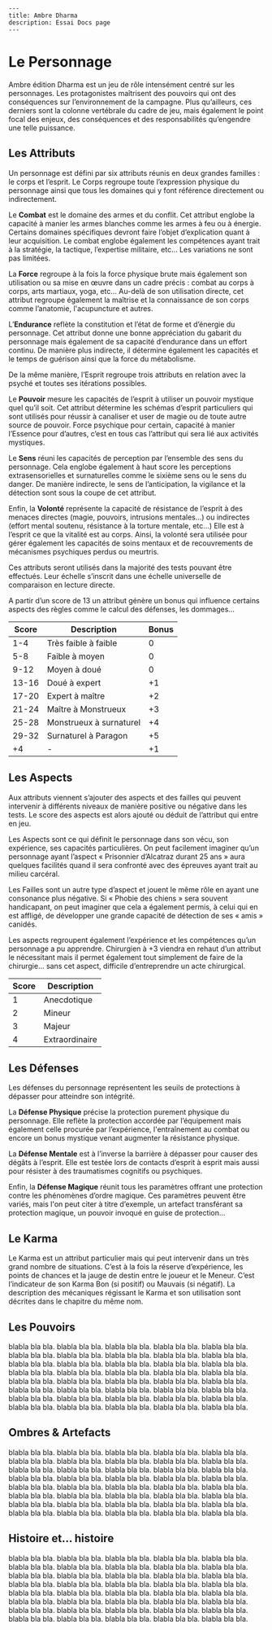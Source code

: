```
---
title: Ambre Dharma
description: Essai Docs page
---
```

# Le Personnage

Ambre édition Dharma est un jeu de rôle intensément centré sur les personnages. Les protagonistes maîtrisent des pouvoirs qui ont des conséquences sur l’environnement de la campagne. Plus qu’ailleurs, ces derniers sont la colonne vertébrale du cadre de jeu, mais également le point focal des enjeux, des conséquences et des responsabilités qu’engendre une telle puissance.

## Les Attributs


Un personnage est défini par six attributs réunis en deux grandes familles : le corps et l’esprit. Le Corps regroupe toute l’expression physique du personnage ainsi que tous les domaines qui y font référence directement ou indirectement. 

Le **Combat** est le domaine des armes et du conflit. Cet attribut englobe la capacité à manier les armes blanches comme les armes à feu ou à énergie. Certains domaines spécifiques devront faire l’objet d’explication quant à leur acquisition. Le combat englobe également les compétences ayant trait à la stratégie, la tactique, l’expertise militaire, etc… Les variations ne sont pas limitées.


La **Force** regroupe à la fois la force physique brute mais également son utilisation ou sa mise en œuvre dans un cadre précis : combat au corps à corps, arts martiaux, yoga, etc… Au-delà de son utilisation directe, cet attribut regroupe également la maîtrise et la connaissance de son corps comme l’anatomie, l'acupuncture et autres. 

L’**Endurance** reflète la constitution et l’état de forme et d’énergie du personnage. Cet attribut donne une bonne appréciation du gabarit du personnage mais également de sa capacité d’endurance dans un effort continu. De manière plus indirecte, il détermine également les capacités et le temps de guérison ainsi que la force du métabolisme.

De la même manière, l’Esprit regroupe trois attributs en relation avec la psyché et toutes ses itérations possibles.

Le **Pouvoir** mesure les capacités de l’esprit à utiliser un pouvoir mystique quel qu’il soit. Cet attribut détermine les schémas d’esprit particuliers qui sont utilisés pour réussir à canaliser et user de magie ou de toute autre source de pouvoir. Force psychique pour certain, capacité à manier l’Essence pour d’autres, c’est en tous cas l’attribut qui sera lié aux activités mystiques.


Le **Sens** réuni les capacités de perception par l’ensemble des sens du personnage. Cela englobe également à haut score les perceptions extrasensorielles et surnaturelles comme le sixième sens ou le sens du danger. De manière indirecte, le sens de l’anticipation, la vigilance et la détection sont sous la coupe de cet attribut.

Enfin, la **Volonté** représente la capacité de résistance de l’esprit à des menaces directes (magie, pouvoirs, intrusions mentales…) ou indirectes (effort mental soutenu, résistance à la torture mentale, etc…) Elle est à l’esprit ce que la vitalité est au corps. Ainsi, la volonté sera utilisée pour gérer également les capacités de soins mentaux et de recouvrements de mécanismes psychiques perdus ou meurtris.

Ces attributs seront utilisés dans la majorité des tests pouvant être effectués. Leur échelle s’inscrit dans une échelle universelle de comparaison en lecture directe. 

A partir d’un score de 13 un attribut génère un bonus qui influence certains aspects des règles comme le calcul des défenses, les dommages...

| **Score** | **Description**         | **Bonus** |
| --------- | ----------------------- | --------- |
| 1-4       | Très faible à faible    | 0         |
| 5-8       | Faible à moyen          | 0         |
| 9-12      | Moyen à doué            | 0         |
| 13-16     | Doué à expert           | +1        |
| 17-20     | Expert à maître         | +2        |
| 21-24     | Maître à Monstrueux     | +3        |
| 25-28     | Monstrueux à surnaturel | +4        |
| 29-32     | Surnaturel à Paragon    | +5        |
| +4        | -                       | +1        |

##  Les Aspects

Aux attributs viennent s’ajouter des aspects et des failles qui peuvent intervenir à différents niveaux de manière positive ou négative dans les tests. Le score des aspects est alors ajouté ou déduit de l’attribut qui entre en jeu.

Les Aspects sont ce qui définit le personnage dans son vécu, son expérience, ses capacités particulières. On peut facilement imaginer qu’un personnage ayant l’aspect « Prisonnier d’Alcatraz durant 25 ans » aura quelques facilités quand il sera confronté avec des épreuves ayant trait au milieu carcéral.

Les Failles sont un autre type d’aspect et jouent le même rôle en ayant une consonance plus négative. Si « Phobie des chiens » sera souvent handicapant, on peut imaginer que cela a également permis, à celui qui en est affligé, de développer une grande capacité de détection de ses « amis » canidés.

Les aspects regroupent également l’expérience et les compétences qu’un personnage a pu apprendre. Chirurgien à +3 viendra en rehaut d’un attribut le nécessitant mais il permet également tout simplement de faire de la chirurgie… sans cet aspect, difficile d’entreprendre un acte chirurgical.

| **Score** | **Description** |
| --------- | --------------- |
| 1         | Anecdotique     |
| 2         | Mineur          |
| 3         | Majeur          |
| 4         | Extraordinaire  |

## Les Défenses

Les défenses du personnage représentent les seuils de protections à dépasser pour atteindre son intégrité.

La **Défense Physique** précise la protection purement physique du personnage. Elle reflète la protection accordée par l’équipement mais également celle procurée par l’expérience, l'entraînement au combat ou encore un bonus mystique venant augmenter la résistance physique. 

La **Défense Mentale** est à l’inverse la barrière à dépasser pour causer des dégâts à l’esprit. Elle est testée lors de contacts d’esprit à esprit mais aussi pour résister à des traumatismes cognitifs ou psychiques.

Enfin, la **Défense Magique** réunit tous les paramètres offrant une protection contre les phénomènes d’ordre magique. Ces paramètres peuvent être variés, mais l'on peut citer à titre d’exemple, un artefact transférant sa protection magique, un pouvoir invoqué en guise de protection…

## Le Karma

Le Karma est un attribut particulier mais qui peut intervenir dans un très grand nombre de situations. C’est à la fois la réserve d’expérience, les points de chances et la jauge de destin entre le joueur et le Meneur. C’est l’indicateur de son Karma Bon (si positif) ou Mauvais (si négatif). La description des mécaniques régissant le Karma et son utilisation sont décrites dans le chapitre du même nom.

## Les Pouvoirs


 blabla bla bla. blabla bla bla. blabla bla bla. blabla bla bla. blabla bla bla. blabla bla bla. blabla bla bla. blabla bla bla. blabla bla bla. blabla bla bla. blabla bla bla. blabla bla bla. blabla bla bla. blabla bla bla. blabla bla bla. blabla bla bla. blabla bla bla. blabla bla bla. blabla bla bla. blabla bla bla. blabla bla bla. blabla bla bla. blabla bla bla. blabla bla bla. blabla bla bla. blabla bla bla. blabla bla bla. blabla bla bla. blabla bla bla. blabla bla bla. blabla bla bla. blabla bla bla. blabla bla bla. blabla bla bla. blabla bla bla. blabla bla bla. blabla bla bla. blabla bla bla. blabla bla bla. blabla bla bla. 

## Ombres & Artefacts


blabla bla bla. blabla bla bla. blabla bla bla. blabla bla bla. blabla bla bla. blabla bla bla. blabla bla bla. blabla bla bla. blabla bla bla. blabla bla bla. blabla bla bla. blabla bla bla. blabla bla bla. blabla bla bla. blabla bla bla. blabla bla bla. blabla bla bla. blabla bla bla. blabla bla bla. blabla bla bla. blabla bla bla. blabla bla bla. blabla bla bla. blabla bla bla. blabla bla bla. blabla bla bla. blabla bla bla. blabla bla bla. blabla bla bla. blabla bla bla. blabla bla bla. blabla bla bla. blabla bla bla. blabla bla bla. blabla bla bla. blabla bla bla. blabla bla bla. blabla bla bla. blabla bla bla. blabla bla bla.

## Histoire et… histoire

blabla bla bla. blabla bla bla. blabla bla bla. blabla bla bla. blabla bla bla. blabla bla bla. blabla bla bla. blabla bla bla. blabla bla bla. blabla bla bla. blabla bla bla. blabla bla bla. blabla bla bla. blabla bla bla. blabla bla bla. blabla bla bla. blabla bla bla. blabla bla bla. blabla bla bla. blabla bla bla. blabla bla bla. blabla bla bla. blabla bla bla. blabla bla bla. blabla bla bla. blabla bla bla. blabla bla bla. blabla bla bla. blabla bla bla. blabla bla bla. blabla bla bla. blabla bla bla. blabla bla bla. blabla bla bla. blabla bla bla. blabla bla bla. blabla bla bla. blabla bla bla. blabla bla bla. blabla bla bla.

 

 